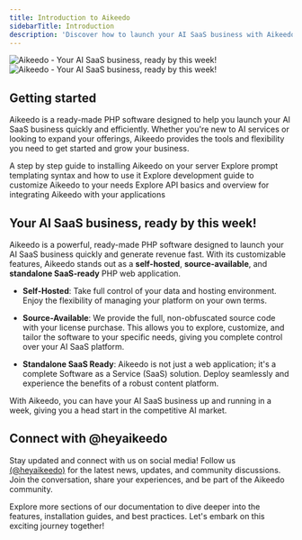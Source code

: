 ```yaml
---
title: Introduction to Aikeedo
sidebarTitle: Introduction
description: 'Discover how to launch your AI SaaS business with Aikeedo - a self-hosted, source-available PHP platform for AI-powered content generation and monetization.'
---
```

<Frame>
<img
  className="block dark:hidden"
  src="/images/hero-light.svg"
  alt="Aikeedo - Your AI SaaS business, ready by this week!"
/>
<img
  className="hidden dark:block"
  src="/images/hero-dark.svg"
  alt="Aikeedo - Your AI SaaS business, ready by this week!"
/>
</Frame>

## Getting started

Aikeedo is a ready-made PHP software designed to help you launch your AI SaaS business quickly and efficiently. Whether you're new to AI services or looking to expand your offerings, Aikeedo provides the tools and flexibility you need to get started and grow your business.

<CardGroup cols={2}>
  <Card
    title="Installation"
    icon="rocket"
    href="/get-started/installation"
  >
    A step by step guide to installing Aikeedo on your server
  </Card>
  <Card
    title="Prompt Templates"
    icon="input-text"
    href="/advanced/prompt-templates"
  >
    Explore prompt templating syntax and how to use it
  </Card>
  <Card
    title="Developer Guide"
    icon="code"
    href="/development/introduction"
  >
    Explore development guide to customize Aikeedo to your needs
  </Card>
  <Card
    title="API"
    icon="brackets-curly"
    href="/development/api/overview"
  >
    Explore API basics and overview for integrating Aikeedo with your applications
  </Card>
</CardGroup>


## Your AI SaaS business, ready by this week!

Aikeedo is a powerful, ready-made PHP software designed to launch your AI SaaS business quickly and generate revenue fast. With its customizable features, Aikeedo stands out as a **self-hosted**, **source-available**, and **standalone SaaS-ready** PHP web application.

- **Self-Hosted**: Take full control of your data and hosting environment. Enjoy the flexibility of managing your platform on your own terms.

- **Source-Available**: We provide the full, non-obfuscated source code with your license purchase. This allows you to explore, customize, and tailor the software to your specific needs, giving you complete control over your AI SaaS platform.

- **Standalone SaaS Ready**: Aikeedo is not just a web application; it's a complete Software as a Service (SaaS) solution. Deploy seamlessly and experience the benefits of a robust content platform.

With Aikeedo, you can have your AI SaaS business up and running in a week, giving you a head start in the competitive AI market.

## Connect with @heyaikeedo

Stay updated and connect with us on social media! Follow us [(@heyaikeedo)](https://twitter.com/heyaikeedo) for the latest news, updates, and community discussions. Join the conversation, share your experiences, and be part of the Aikeedo community.

Explore more sections of our documentation to dive deeper into the features, installation guides, and best practices. Let's embark on this exciting journey together!
